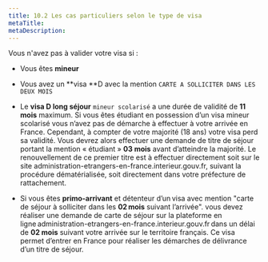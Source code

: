 ```yaml
---
title: 10.2 Les cas particuliers selon le type de visa
metaTitle: 
metaDescription: 
---
```


Vous n'avez pas à valider votre visa si :

- Vous êtes **mineur**

- Vous avez un **visa **D avec la mention `CARTE A SOLLICITER DANS LES DEUX MOIS`

- Le **visa D long séjour** `mineur scolarisé` a une durée de validité de **11 mois** maximum. Si vous êtes étudiant en possession d’un visa mineur scolarisé vous n’avez pas de démarche à effectuer à votre arrivée en France. Cependant, à compter de votre majorité (18 ans) votre visa perd sa validité. Vous devrez alors effectuer une demande de titre de séjour portant la mention « étudiant » **03 mois** avant d’atteindre la majorité. Le renouvellement de ce premier titre est à effectuer directement soit sur le site administration-etrangers-en-france.interieur.gouv.fr, suivant la procédure dématérialisée, soit directement dans votre préfecture de rattachement.

- Si vous êtes **primo-arrivant** et détenteur d’un visa avec mention "carte de séjour à solliciter dans les **02 mois** suivant l’arrivée". vous devez réaliser une demande de carte de séjour sur la plateforme en ligne administration-etrangers-en-france.interieur.gouv.fr dans un délai de **02 mois** suivant votre arrivée sur le territoire français. Ce visa permet d’entrer en France pour réaliser les démarches de délivrance d’un titre de séjour.